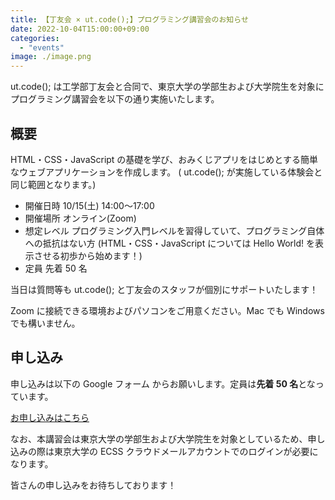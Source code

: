 ```yaml
---
title: 【丁友会 × ut.code();】プログラミング講習会のお知らせ
date: 2022-10-04T15:00:00+09:00
categories:
  - "events"
image: ./image.png
---
```


ut.code(); は工学部丁友会と合同で、東京大学の学部生および大学院生を対象にプログラミング講習会を以下の通り実施いたします。

## 概要

HTML・CSS・JavaScript の基礎を学び、おみくじアプリをはじめとする簡単なウェブアプリケーションを作成します。
( ut.code(); が実施している体験会と同じ範囲となります。)

- 開催日時 10/15(土) 14:00〜17:00
- 開催場所 オンライン(Zoom)
- 想定レベル プログラミング入門レベルを習得していて、プログラミング自体への抵抗はない方 (HTML・CSS・JavaScript については Hello World! を表示させる初歩から始めます！)
- 定員 先着 50 名

当日は質問等も ut.code(); と丁友会のスタッフが個別にサポートいたします！

Zoom に接続できる環境およびパソコンをご用意ください。Mac でも Windows でも構いません。

## 申し込み

申し込みは以下の Google フォーム からお願いします。定員は**先着 50 名**となっています。

[お申し込みはこちら](https://docs.google.com/forms/d/e/1FAIpQLSezBPprKw_o-NCo2XmxD1ahhmaT2-mYWAHOtCSKhGfayDvacQ/viewform)

なお、本講習会は東京大学の学部生および大学院生を対象としているため、申し込みの際は東京大学の ECSS クラウドメールアカウントでのログインが必要になります。

皆さんの申し込みをお待ちしております！
